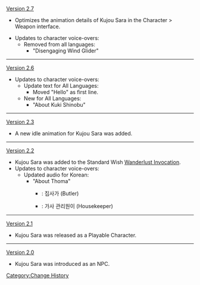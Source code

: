 [[Version 2.7]]
* Optimizes the animation details of Kujou Sara in the Character > Weapon interface.
{{Preview
|size=130px
|file1=Weapon Menu Kujou Sara 2.1
|caption1=Old

|file2=Weapon Menu Kujou Sara
|caption2=New
}}
*Updates to character voice-overs:
**Removed from all languages:
***"Disengaging Wind Glider"
----
[[Version 2.6]]
* Updates to character voice-overs:
** Update text for All Languages:
*** Moved "Hello" as first line.
** New for All Languages:
*** "About Kuki Shinobu"
----
[[Version 2.3]]
*A new idle animation for Kujou Sara was added.
{{Preview
|size=130px
|file=Idle Kujou Sara 2
}}
----
[[Version 2.2]]
*Kujou Sara was added to the Standard Wish [[Wanderlust Invocation]].
*Updates to character voice-overs:
**Updated audio for Korean:
***"About Thoma"
****{{Color|Old}}: 집사가 (Butler)
****{{Color|New}}: 가사 관리원이 (Housekeeper)
----
[[Version 2.1]]
*Kujou Sara was released as a Playable Character.
----
[[Version 2.0]]
*Kujou Sara was introduced as an NPC.
<noinclude>[[Category:Change History]]</noinclude>